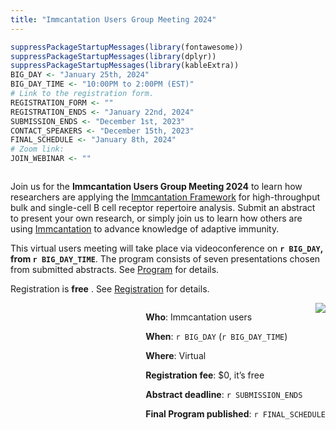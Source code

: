 ```yaml
---
title: "Immcantation Users Group Meeting 2024"
---
```


```r
suppressPackageStartupMessages(library(fontawesome))
suppressPackageStartupMessages(library(dplyr))
suppressPackageStartupMessages(library(kableExtra))
BIG_DAY <- "January 25th, 2024"
BIG_DAY_TIME <- "10:00PM to 2:00PM (EST)"
# Link to the registration form.
REGISTRATION_FORM <- ""
REGISTRATION_ENDS <- "January 22nd, 2024"
SUBMISSION_ENDS <- "December 1st, 2023"
CONTACT_SPEAKERS <- "December 15th, 2023"
FINAL_SCHEDULE <- "January 8th, 2024"
# Zoom link:
JOIN_WEBINAR <- ""
```

<!-- main text -->

<div  style="max-width: 55rem; float:left;">
Join us for the **Immcantation Users Group Meeting 2024** to learn how researchers are applying the [Immcantation Framework](http://immcantation.org) for high-throughput bulk and single-cell B cell receptor repertoire analysis.
Submit an abstract to present your own research, or simply join us to learn how others are using [Immcantation](http://immcantation.org) to advance knowledge of adaptive immunity.

This virtual users meeting will take place via videoconference on **`r BIG_DAY`, from `r BIG_DAY_TIME`**.
The program consists of seven presentations chosen from submitted abstracts. See [Program](program.html) for details.

Registration is **free** <!-- and will be open until `r REGISTRATION_ENDS`-->. See [Registration](registration.html) for details.

</div>

<!-- side box -->
<div class="card text-white bg-primary mb-3" style="max-width: 35rem; float:right;">
<div class="card-header"><img src='static/immcantation-circle.png' align="center" style="max-width: 10rem; float:right;"></div>
<div class="card-body">
<div class="card-title"></div>
<div class="card-text">
**Who**: Immcantation users

**When**: `r BIG_DAY` (`r BIG_DAY_TIME`)
 
**Where**: Virtual

**Registration fee**: $0, it's free

**Abstract deadline**: `r SUBMISSION_ENDS`

**Final Program published**: `r FINAL_SCHEDULE`

<!--**Registration ends**: `r REGISTRATION_ENDS`-->
</div></div>
</div>
